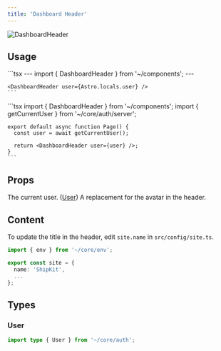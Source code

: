 ```yaml
---
title: 'Dashboard Header'
---
```


<img src="/images/dashboardheader.png" alt="DashboardHeader" />

## Usage

<Tabs>
  <Tab title="Astro">
    ```tsx
    ---
    import { DashboardHeader } from '~/components';
    ---
    
    <DashboardHeader user={Astro.locals.user} />
    ```
  </Tab>

  <Tab title="Next.js">
    ```tsx
    import { DashboardHeader } from '~/components';
    import { getCurrentUser } from '~/core/auth/server';

    export default async function Page() {
      const user = await getCurrentUser();

      return <DashboardHeader user={user} />;
    }
    ```
  </Tab>
</Tabs>

## Props

<ResponseField name="user" type="User | null" required>
  The current user. (<a href="#user">User</a>)
</ResponseField>

<ResponseField name="children" type="any">
  A replacement for the avatar in the header.
</ResponseField>

## Content

To update the title in the header, edit `site.name` in `src/config/site.ts`.

```typescript
import { env } from '~/core/env';

export const site = {
  name: 'ShipKit',
  ...
};
```

## Types

### User

```typescript
import type { User } from '~/core/auth';
```
